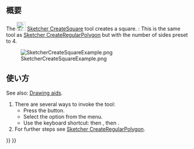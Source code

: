 <languages/>

{{Docnav/ja
|[[Sketcher_CreateTriangle/ja|正三角形]]
|[[Sketcher_CreatePentagon/ja|正五角形]]
|[[Sketcher_Workbench/ja|スケッチャーワークベンチ]]
|IconL=Sketcher_CreateTriangle.svg
|IconR=Sketcher_CreatePentagon.svg
|IconC=Workbench_Sketcher.svg
}}

{{GuiCommand/ja
|Name=Sketcher CreateSquare
|Name/ja=スケッチャー・正方形
|MenuLocation=スケッチ → スケッチャージオメトリ → 正方形
|Workbenches=[[Sketcher_Workbench/ja|スケッチャー]]
|Shortcut={{KEY|G}} {{KEY|P}} {{KEY|4}}
|Version=0.15
|SeeAlso=[[Sketcher_CreateRegularPolygon/ja|スケッチャー・正多角形]]
}}

<span id="Description"></span>
== 概要 ==

The [[Image:Sketcher_CreateSquare.svg|24px]] [[Sketcher_CreateSquare|Sketcher CreateSquare]] tool creates a square. {{Version|1.0}}: This is the same tool as [[Sketcher_CreateRegularPolygon|Sketcher CreateRegularPolygon]] but with the number of sides preset to 4.

[[Image:SketcherCreateSquareExample.png‎]]

<span id="Usage"></span>
== 使い方 ==

See also: [[Sketcher_Workbench#Drawing_aids|Drawing aids]].

# There are several ways to invoke the tool:
#* Press the {{Button|[[Image:Sketcher_CreateSquare.svg|16px]] [[Sketcher_CreateSquare|Square]]}} button.
#* Select the {{MenuCommand|Sketch → Geometries → [[Image:Sketcher_CreateSquare.svg|16px]] Square}} option from the menu.
#* Use the keyboard shortcut: {{KEY|G}} then {{KEY|P}}, then {{KEY|4}}.
# For further steps see [[Sketcher_CreateRegularPolygon#Usage|Sketcher CreateRegularPolygon]].


{{Docnav/ja
|[[Sketcher_CreateTriangle/ja|正三角形]]
|[[Sketcher_CreatePentagon/ja|正五角形]]
|[[Sketcher_Workbench/ja|スケッチャーワークベンチ]]
|IconL=Sketcher_CreateTriangle.svg
|IconR=Sketcher_CreatePentagon.svg
|IconC=Workbench_Sketcher.svg
}}

{{Sketcher_Tools_navi{{#translation:}}}}
{{Userdocnavi{{#translation:}}}}